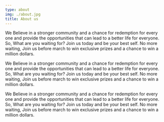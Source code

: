```yaml
---
type: about
img: ./about.jpg
title: About us
---
```


We Believe in a stronger community and a chance for redemption for every one and provide the opportunities that can lead to a better life for everyone. So, What are you waiting for? Join us today and be your best self. No more waiting, Join us before march to win exclusive prizes and a chance to win a million dollars.

We Believe in a stronger community and a chance for redemption for every one and provide the opportunities that can lead to a better life for everyone. So, What are you waiting for? Join us today and be your best self. No more waiting, Join us before march to win exclusive prizes and a chance to win a million dollars.

We Believe in a stronger community and a chance for redemption for every one and provide the opportunities that can lead to a better life for everyone. So, What are you waiting for? Join us today and be your best self. No more waiting, Join us before march to win exclusive prizes and a chance to win a million dollars.
